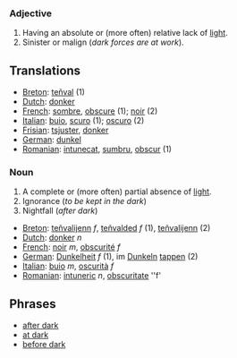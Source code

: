 ===Adjective===
#Having an absolute or (more often) relative lack of [[light]].
#Sinister or malign (''dark forces are at work'').

==Translations==
*[[Breton]]: [[teñval]] (1)
*[[Dutch]]: [[donker]]
*[[French]]: [[sombre]], [[obscure]] (1); [[noir]] (2)
*[[Italian]]: [[buio]], [[scuro]] (1); [[oscuro]] (2)
*[[Frisian]]: [[tsjuster]], [[donker]]
*[[German]]: [[dunkel]]
*[[Romanian]]: [[intunecat]], [[sumbru]], [[obscur]] (1)
===Noun===
#A complete or (more often) partial absence of [[light]].
#Ignorance (''to be kept in the dark'')
#Nightfall (''after dark'')

*[[Breton]]: [[teñvalijenn]] ''f'', [[teñvalded]] ''f'' (1), [[teñvalijenn]] (2)
*[[Dutch]]: [[donker]] ''n''
*[[French]]: [[noir]] ''m'', [[obscurité]] ''f''
*[[German]]: [[Dunkelheit]] ''f'' (1), im [[Dunkeln]] [[tappen]] (2)
*[[Italian]]: [[buio]] ''m'', [[oscurità]] ''f''
*[[Romanian]]: [[intuneric]] ''n'', [[obscuritate]] ''f'

== Phrases ==

*[[after dark]]
*[[at dark]]
*[[before dark]]
